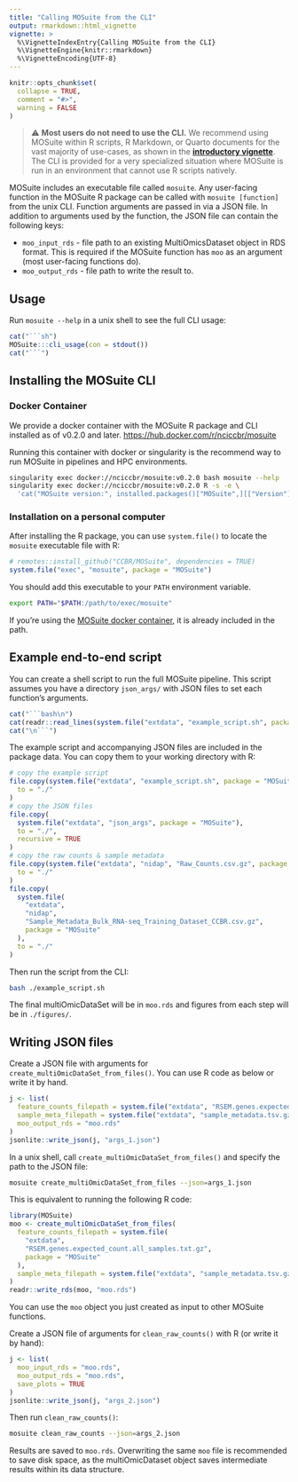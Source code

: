 ```yaml
---
title: "Calling MOSuite from the CLI"
output: rmarkdown::html_vignette
vignette: >
  %\VignetteIndexEntry{Calling MOSuite from the CLI}
  %\VignetteEngine{knitr::rmarkdown}
  %\VignetteEncoding{UTF-8}
---
```


```r
knitr::opts_chunk$set(
  collapse = TRUE,
  comment = "#>",
  warning = FALSE
)
```


> ⚠️ **Most users do not need to use the CLI.**
> We recommend using MOSuite within R scripts, R Markdown, or Quarto documents
> for the vast majority of use-cases, as shown in the
> [**introductory vignette**](https://ccbr.github.io/MOSuite/articles/intro.html).
> The CLI is provided for a very specialized situation where MOSuite is run in
> an environment that cannot use R scripts natively.

MOSuite includes an executable file called `mosuite`.
Any user-facing function in the MOSuite R package can be called with
`mosuite [function]` from the unix CLI.
Function arguments are passed in via a JSON file.
In addition to arguments used by the function,
the JSON file can contain the following keys:

  - `moo_input_rds` - file path to an existing MultiOmicsDataset object in RDS format. This is required if the MOSuite function has `moo` as an argument (most user-facing functions do).
  - `moo_output_rds` - file path to write the result to.

## Usage

Run `mosuite --help` in a unix shell to see the full CLI usage:

```r
cat("```sh")
MOSuite:::cli_usage(con = stdout())
cat("```")
```

## Installing the MOSuite CLI

### Docker Container

We provide a docker container with the MOSuite R package and CLI installed as of
v0.2.0 and later.
<https://hub.docker.com/r/nciccbr/mosuite>

Running this container with docker or singularity is the recommend way to run
MOSuite in pipelines and HPC environments.

```sh
singularity exec docker://nciccbr/mosuite:v0.2.0 bash mosuite --help
singularity exec docker://nciccbr/mosuite:v0.2.0 R -s -e \
  'cat("MOSuite version:", installed.packages()["MOSuite",][["Version"]])'
```

### Installation on a personal computer

After installing the R package, you can use `system.file()` to locate the
`mosuite` executable file with R:

```r
# remotes::install_github("CCBR/MOSuite", dependencies = TRUE)
system.file("exec", "mosuite", package = "MOSuite")
```

You should add this executable to your `PATH` environment variable.

```sh
export PATH="$PATH:/path/to/exec/mosuite"
```

If you're using the [MOSuite docker container](#docker-container),
it is already included in the path.

## Example end-to-end script

You can create a shell script to run the full MOSuite pipeline.
This script assumes you have a directory `json_args/` with JSON files to set
each function's arguments.

```r
cat("```bash\n")
cat(readr::read_lines(system.file("extdata", "example_script.sh", package = "MOSuite")), sep = "\n")
cat("\n```")
```

The example script and accompanying JSON files are included in the package data.
You can copy them to your working directory with R:

```r
# copy the example script
file.copy(system.file("extdata", "example_script.sh", package = "MOSuite"),
  to = "./"
)
# copy the JSON files
file.copy(
  system.file("extdata", "json_args", package = "MOSuite"),
  to = "./",
  recursive = TRUE
)
# copy the raw counts & sample metadata
file.copy(system.file("extdata", "nidap", "Raw_Counts.csv.gz", package = "MOSuite"),
  to = "./"
)
file.copy(
  system.file(
    "extdata",
    "nidap",
    "Sample_Metadata_Bulk_RNA-seq_Training_Dataset_CCBR.csv.gz",
    package = "MOSuite"
  ),
  to = "./"
)
```

Then run the script from the CLI:

```bash
bash ./example_script.sh
```

The final multiOmicDataSet will be in `moo.rds` and figures from each step will
be in `./figures/`.

## Writing JSON files

Create a JSON file with arguments for `create_multiOmicDataSet_from_files()`.
You can use R code as below or write it by hand.

```r
j <- list(
  feature_counts_filepath = system.file("extdata", "RSEM.genes.expected_count.all_samples.txt.gz", package = "MOSuite"),
  sample_meta_filepath = system.file("extdata", "sample_metadata.tsv.gz", package = "MOSuite"),
  moo_output_rds = "moo.rds"
)
jsonlite::write_json(j, "args_1.json")
```

In a unix shell, call `create_multiOmicDataSet_from_files()` and specify the path to the JSON file:

```bash
mosuite create_multiOmicDataSet_from_files --json=args_1.json
```

This is equivalent to running the following R code:

```r
library(MOSuite)
moo <- create_multiOmicDataSet_from_files(
  feature_counts_filepath = system.file(
    "extdata",
    "RSEM.genes.expected_count.all_samples.txt.gz",
    package = "MOSuite"
  ),
  sample_meta_filepath = system.file("extdata", "sample_metadata.tsv.gz", package = "MOSuite")
)
readr::write_rds(moo, "moo.rds")
```

You can use the `moo` object you just created as input to other MOSuite functions.

Create a JSON file of arguments for `clean_raw_counts()` with R (or write it by hand):

```r
j <- list(
  moo_input_rds = "moo.rds",
  moo_output_rds = "moo.rds",
  save_plots = TRUE
)
jsonlite::write_json(j, "args_2.json")
```

Then run `clean_raw_counts()`:

```bash
mosuite clean_raw_counts --json=args_2.json
```

Results are saved to `moo.rds`.
Overwriting the same `moo` file is recommended to save disk space, as the
multiOmicDataset object saves intermediate results within its data structure.
